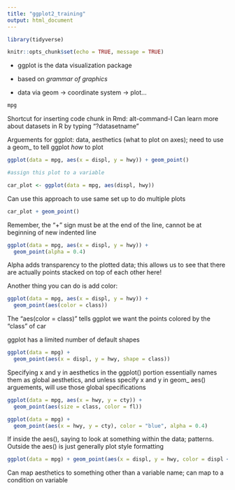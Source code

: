 ```yaml
---
title: "ggplot2_training"
output: html_document
---
```


```r

library(tidyverse)

knitr::opts_chunk$set(echo = TRUE, message = TRUE)
```

* ggplot is the data visualization package
* based on *grammar of graphics*

* data via geom -> coordinate system -> plot...

```r
mpg
```

Shortcut for inserting code chunk in Rmd: alt-command-I
Can learn more about datasets in R by typing "?datasetname"

Arguements for ggplot: data, aesthetics (what to plot on axes); need to use a geom_ to tell ggplot *how* to plot

```r
ggplot(data = mpg, aes(x = displ, y = hwy)) + geom_point()
```

```r
#assign this plot to a variable

car_plot <- ggplot(data = mpg, aes(displ, hwy))
```

Can use this approach to use same set up to do multiple plots

```r
car_plot + geom_point()
```

Remember, the "+" sign must be at the end of the line, cannot be at beginning of new indented line

```r
ggplot(data = mpg, aes(x = displ, y = hwy)) +
  geom_point(alpha = 0.4)
```

Alpha adds transparency to the plotted data; this allows us to see that there are actually points stacked on top of each other here!

Another thing you can do is add color:

```r
ggplot(data = mpg, aes(x = displ, y = hwy)) + 
  geom_point(aes(color = class))
```

The "aes(color = class)" tells ggplot we want the points colored by the "class" of car

ggplot has a limited number of default shapes

```r
ggplot(data = mpg) + 
  geom_point(aes(x = displ, y = hwy, shape = class))
```

Specifying x and y in aesthetics in the ggplot() portion essentially names them as global aesthetics, and unless specify x and y in geom_ aes() arguements, will use those global specifications

```r
ggplot(data = mpg, aes(x = hwy, y = cty)) +
  geom_point(aes(size = class, color = fl))
```

```r
ggplot(data = mpg) +
  geom_point(aes(x = hwy, y = cty), color = "blue", alpha = 0.4)
```

If inside the aes(), saying to look at something within the data; patterns. Outside the aes() is just generally plot style formatting

```r
ggplot(data = mpg) + geom_point(aes(x = displ, y = hwy, color = displ < 5 & hwy <25 ))
```

Can map aesthetics to something other than a variable name; can map to a condition on variable


















